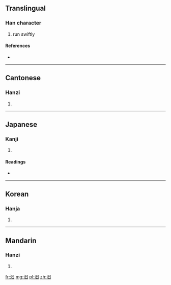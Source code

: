 ==Translingual==

===Han character===
{{Han char|rn=85|rad=水|as=04|sn=7|four=3610<sub>0</sub>|canj=水日 (EA), XX水日 (XXEA)}}

# run swiftly

====References====
* {{Han ref|kx=0607.110|dkj=17153|dj=1000.120|hdz=31565.010|uh=6C69|ud=27753|bh=CB53|bd=52051}}

----

==Cantonese==

===Hanzi===
{{yue-hanzi|jyut=|y=mik6}}

# {{defn|Cantonese|sort=水04}}

----

==Japanese==

===Kanji===
{{ja-kanji|grade=|rs=水04}}

# {{defn|Japanese|sort=水04}}

====Readings====
* {{ja-readings|on=[[いつ]] (itsu), [[ごち]] (gochi), [[ごつ]] (gotsu)|kun=[[ながれる]] (nagareru)}}

----

==Korean==

===Hanja===
{{ko-hanja|hangeul=율|eumhun=|rv=yul|mr=yul|y=yul}}

# {{defn|Korean|sort=水04}}

----

==Mandarin==

===Hanzi===
{{cmn-hanzi|pin=[[gǔ]] ([[gu3]]), [[hú]] ([[hu2]]), [[yù]] ([[yu4]])|wg=ku<sup>3</sup>, hu<sup>2</sup>, yü<sup>4</sup>}}

# {{defn|Mandarin|sort=水04}}

[[fr:汩]]
[[mg:汩]]
[[pl:汩]]
[[zh:汩]]